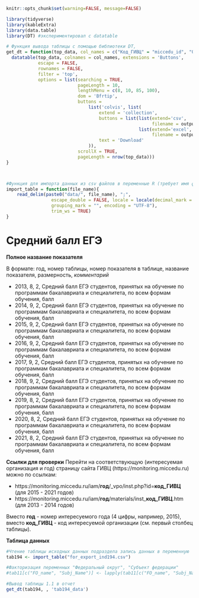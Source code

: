 
```r
knitr::opts_chunk$set(warning=FALSE, message=FALSE)
```


```r
library(tidyverse)
library(kableExtra)
library(data.table)
library(DT) #экспериментировал с datatable
```

```r
# Функция вывода таблицы с помощью библиотеки DT, 
get_dt = function(top_data, col_names = c("Код_ГИВЦ" = "miccedu_id", "Организация" = "clear_name", "2013" = "ind_2013_value", "2014" = "ind_2014_value", "2015" = "ind_2015_value", "2016" = "ind_2016_value", "2017" = "ind_2017_value", "2018" = "ind_2018_value", "2019" = "ind_2019_value", "2020" = "ind_2020_value", "2021" =  "ind_2021_value"), output_file_name) {
  datatable(top_data, colnames = col_names, extensions = 'Buttons',
            escape = FALSE,
            rownames = FALSE,
            filter = 'top',
            options = list(searching = TRUE,
                           pageLength = 10,
                           lengthMenu = c(8, 10, 85, 100),
                           dom = 'Bfrtip',
                           buttons = 
                               list('colvis', list(
                                   extend = 'collection',
                                   buttons = list(list(extend='csv',
                                                       filename = output_file_name),
                                                  list(extend='excel',
                                                       filename = output_file_name)),
                                   text = 'Download'
                               )),
                           scrollX = TRUE,
                           pageLength = nrow(top_data))) 
}



#Функция для импорта данных из csv файлов в переменные R (требует имя файла в кавычках и берет из каталока data рабочей директории проекта)
import_table = function(file_name){
    read_delim(paste0("data/", file_name), ";", 
                 escape_double = FALSE, locale = locale(decimal_mark = ",", 
                 grouping_mark = "", encoding = "UTF-8"), 
                 trim_ws = TRUE)
}
```






# Cредний балл ЕГЭ  {#ind194_info}

**Полное название показателя**

В формате: год, номер таблицы, номер показателя в таблице, название показателя, размерность, *комментарий*


*	2013,	8,	2,	Cредний балл ЕГЭ студентов, принятых на обучение по программам бакалавриата и специалитета, по всем формам обучения,	балл
*	2014,	9,	2,	Средний балл ЕГЭ студентов, принятых на обучение по программам бакалавриата и специалитета, по всем формам обучения,	балл
*	2015,	9,	2,	Средний балл ЕГЭ студентов, принятых на обучение по программам бакалавриата и специалитета, по всем формам обучения,	балл
*	2016,	9,	2,	Средний балл ЕГЭ студентов, принятых на обучение по программам бакалавриата и специалитета, по всем формам обучения,	балл
*	2017,	9,	2,	Средний балл ЕГЭ студентов, принятых на обучение по программам бакалавриата и специалитета, по всем формам обучения,	балл
*	2018,	9,	2,	Средний балл ЕГЭ студентов, принятых на обучение по программам бакалавриата и специалитета, по всем формам обучения,	балл
*	2019,	8,	2,	Средний балл ЕГЭ студентов, принятых на обучение по программам бакалавриата и специалитета, по всем формам обучения,	балл
*	2020,	8,	2,	Средний балл ЕГЭ студентов, принятых на обучение по программам бакалавриата и специалитета, по всем формам обучения,	балл
*	2021,	8,	2,	Средний балл ЕГЭ студентов, принятых на обучение по программам бакалавриата и специалитета, по всем формам обучения,	балл


**Ссылки для проверки**
Перейти на соответствующую (интересуемая организация и год) страницу сайта ГИВЦ (https://monitoring.miccedu.ru) можно по ссылкам:

* https://monitoring.miccedu.ru/iam/**год**/_vpo/inst.php?id=**код_ГИВЦ** (для 2015 - 2021 годов)
* https://monitoring.miccedu.ru/iam/**год**/materials/inst_**код_ГИВЦ**.htm (для 2013 - 2014 годов)

Вместо **год** - номер интересуемого года (4 цифры, например, 2015), вместо **код_ГИВЦ** - код интересуемой организации (см. первый столбец таблицы).



**Таблица данных**

```r
#Чтение таблицы исходных данных подраздела запись данных в переменную
tab194 <- import_table("for_export_ind194.csv")

#Факторизация переменных "Федеральный округ", "Субъект федерации"
#tab11[c("FO_name", "Subj_Name")] <- lapply(tab11[c("FO_name", "Subj_Name")] , factor)

```




```r
#Вывод таблицы 1.1 в отчет
get_dt(tab194, , 'tab194_data')
```



